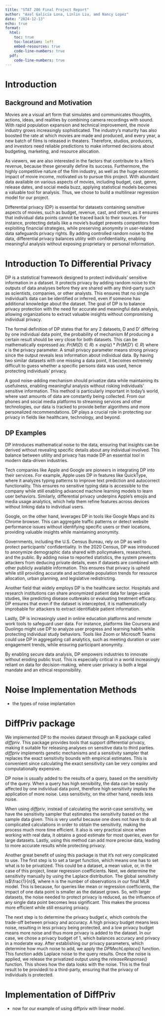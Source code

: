 ```yaml
---
title: "STAT 206 Final Project Report"
author: "Axel Galicia Lona, Linlin Liu, amd Nancy Lopez"
date: "2024-12-13"
echo: true
format:
  html:
    toc: true
    toc-location: left
    embed-resources: true
    code-line-numbers: true
  pdf:
    code-line-numbers: true
---
```


\newpage
\tableofcontents
\newpage
\listoffigures
\newpage
\listoftables
\newpage

# Introduction

## Background and Motivation

Movies are a visual art form that simulates and communicates thoughts, actions,
ideas, and realities by combining camera recordings with sound. With rapid
population expansion and technical improvement, the movie industry grows
increasingly sophisticated. The industry's maturity has also boosted the rate
at which movies are made and produced, and every year, a new batch of films is 
released in theaters. Therefore, studios, producers, and investors need
reliable predictions to make informed decisions about budgeting, marketing,
and resource allocation.

As viewers, we are also interested in the factors that contribute to a film's
revenue, because these generally define its success. Furthermore, the highly 
competitive nature of the film industry, as well as the huge economic impact of
movie income, motivated us to pursue this project. With abundant data available
on various aspects of movies, including budget, cast, genre, release dates, and
social media buzz, applying statistical models becomes a valuable tool for
analysis. Thus, we chose to build a multilinear regression model for our
project.

Differential privacy (DP) is essential for datasets containing sensitive
aspects of movies, such as budget, revenue, cast, and others, as it ensures
that individual data points cannot be traced back to their sources. For
instance, protecting details like a movie's budget prevents competitors from exploiting financial strategies, while preserving anonymity in user-related
data safeguards privacy rights. By adding controlled random noise to the data,
differential privacy balances utility with confidentiality, enabling meaningful
analysis without exposing proprietary or personal information.

# Introduction To Differential Privacy

DP is a statistical framework designed to protect individuals' sensitive
information in a dataset. It protects privacy by adding random noise to the
outputs of data analyses before they are shared with any third-party such as scientists, companies, or other analysts. This ensures that no single
individual's data can be identified or inferred, even if someone has 
additional knowledge about the dataset. The goal of DP is to balance privacy
protection with the need for accurate and meaningful data analysis, allowing 
organizations to extract valuable insights without compromising individual 
privacy.

The formal definition of DP states that for any 2 datasets, D and D' differing
by one individual data point, the probability of mechanism $M$ producing a
certain result should be very close for both datasets. This can be
mathematically expressed as: $Pr(M(D)\in R)\leq exp(\epsilon)*Pr(M(D') \in R)$
where $\epsilon$ is the privacy parameter. A small privacy parameter means 
strong privacy since the output reveals less information about individual data.
By having two similar datasets with one missing a data point, it becomes
extremely difficult to guess whether a specific persons data was used, hence
protecting individuals' privacy. 

A good noise-adding mechanism should privatize data while maintaining its
usefulness, enabling meaningful analysis without risking individuals’ sensitive
information. This method is particularly important in today's world, where vast
amounts of data are constantly being collected. From our phones and social
media platforms to streaming services and other technologies, our data is
tracked to provide better algorithms and more personalized recommendations. DP
plays a crucial role in protecting our privacy in fields like healthcare,
technology, and beyond.
 
## DP Examples

DP introduces mathematical noise to the data, ensuring that insights can be
derived without revealing specific details about any individual involved. This
balance between utility and privacy has made DP an essential tool in modern data-driven industries.

Tech companies like Apple and Google are pioneers in integrating DP into their services. For example, Apple uses DP in features like QuickType, where it
analyzes typing patterns to improve text prediction and autocorrect
functionality. This ensures no sensitive typing data is accessible to the
company while still enabling advanced machine learning models to learn user
behaviors. Similarly, differential privacy underpins Apple's emojis and media
usage analytics, which help them refine features across devices without linking
data to individual users.

Google, on the other hand, leverages DP in tools like Google Maps and its
Chrome browser. This can aggregate traffic patterns or detect website
performance issues without identifying specific users or their locations,
providing valuable insights while maintaining anonymity.

Governments, including the U.S. Census Bureau, rely on DP as well to protect participants' confidentiality. In the 2020 Census, DP was introduced to
anonymize demographic data shared with policymakers, researchers, and the
public. By adding noise to reported statistics, the system prevents attackers
from deducing private details, even if datasets are combined with other
publicly available information. This ensures that privacy is upheld while
still providing accurate and actionable population trends for resource
allocation, urban planning, and legislative redistricting.

Another field that widely employs DP is the healthcare sector. Hospitals and
research institutions can share anonymized patient data for large-scale
studies, like predicting disease outbreaks or evaluating treatment efficacy. DP ensures that even if the dataset is intercepted, it is mathematically
improbable for attackers to extract identifiable patient information.

Lastly, DP is increasingly used in online education platforms and remote work
tools to safeguard user data. For instance, platforms like Coursera and
Duolingo might use DP to analyze user progress and learning habits while
protecting individual study behaviors. Tools like Zoom or Microsoft Teams could
use DP in aggregating call analytics, such as meeting duration or user
engagement trends, while ensuring participant anonymity.

By enabling secure data analysis, DP empowers industries to innovate without
eroding public trust. This is especially critical in a world increasingly
reliant on data for decision-making, where user privacy is both a legal mandate
and an ethical responsibility.

# Noise Implementation Methods

-   the types of noise implantation

# DiffPriv package

We implemented DP to the movies dataest through an R package called 
*diffpriv*. This package provides tools that support differential privacy,
making it suitable for releasing analyses on sensitive data to third parties.
*diffpriv* implements genetic mechanisms and a sensitivity sampler that
replaces the exact sensitivity bounds with empirical estimates. This is
convenient since calculating the exact sensitivity can be very complex and computationally expensive.

DP noise is usually added to the results of a query, based on the sensitivity
of the query. When a query has high sensibility, the data can be easily
affected by one individual data point, therefore high sensitivity implies the
application of more noise. Less sensitivity, on the other hand, needs less
noise.

When using *diffpriv*, instead of calculating the worst-case sensitivity, we
have the sensitivity sampler that estimates the sensitivity based on the sample
data given. This is very useful because one does not have to do all complicated calculations in order to obtain the sensitivity, making the process much more
time efficient. It also is very practical since when working with real data, it obtains a good estimate for most queries, even for large datasets. Lastly,
using this method can add more precise data, leading to more accurate results
while protecting privacy. 

Another great benefit of using this package is that it’s not very complicated
to use. The first step is to set a target function, which means one has to set 
what is to be privatized. This could be a dataset, a mean value, or, in the
case of this project, linear regression coefficients. Next, we determine the sensitivity manually by using the Laplace distribution. The global sensitivity
is$\frac{1}{n}$, where n is the number of observations in our final MLR model.
This is because, for queries like mean or regression coefficients, the impact
of one data point is smaller as the dataset grows. So, with larger datasets,
the noise needed to protect privacy is reduced, as the influence of any single
data point becomes less significant. This makes the process more efficient
while still ensuring privacy.

The next step is to determine the privacy budget $\epsilon$, which controls the
trade-off between privacy and accuracy. A high privacy budget means less noise, 
resulting in less privacy being protected, and a low privacy budget means more
noise and thus more privacy is added to the dataset. In our case, we chose 
a privacy budget of 1, which balances accuracy and privacy in a moderate way. 
After establishing our privacy parameters, which determine how much noise to
add, we apply the *DPMechLaplace()* function. This function adds Laplace noise 
to the query results. Once the noise is applied, we release the privatized 
output using the *releaseResponse()* function. This shows how the data looks 
with the noise. This is the final result to be providedi to a third-party,
ensuring that the privacy of individuals is protected.

# Implementation of DiffPriv

-   now for our example of using diffpriv with linear model.
